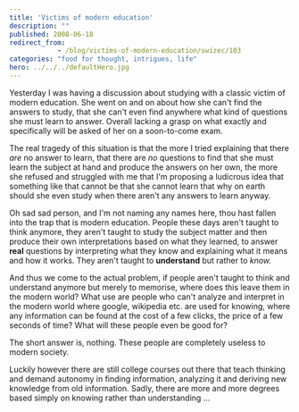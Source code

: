 ```yaml
---
title: 'Victims of modern education'
description: ""
published: 2008-06-18
redirect_from: 
            - /blog/victims-of-modern-education/swizec/103
categories: "food for thought, intrigues, life"
hero: ../../../defaultHero.jpg
---
```

Yesterday I was having a discussion about studying with a classic victim of modern education. She went on and on about how she can&#x27;t find the answers to study, that she can&#x27;t even find anywhere what kind of questions she must learn to answer. Overall lacking a grasp on what exactly and specifically will be asked of her on a soon-to-come exam.

The real tragedy of this situation is that the more I tried explaining that there _are_ no answer to learn, that there are _no_ questions to find that she must learn the subject at hand and produce the answers on her own, the more she refused and struggled with me that I&#x27;m proposing a ludicrous idea that something like that cannot be that she cannot learn that why on earth should she even study when there aren&#x27;t any answers to learn anyway.

Oh sad sad person, and I&#x27;m not naming any names here, thou hast fallen into the trap that is modern education. People these days aren&#x27;t taught to think anymore, they aren&#x27;t taught to study the subject matter and then produce their own interpretations based on what they learned, to answer **real** questions by interpreting what they know and explaining what it means and how it works. They aren&#x27;t taught to **understand** but rather to _know._

And thus we come to the actual problem, if people aren&#x27;t taught to think and understand anymore but merely to memorise, where does this leave them in the modern world? What use are people who can&#x27;t analyze and interpret in the modern world where google, wikipedia etc. are used for knowing, where any information can be found at the cost of a few clicks, the price of a few seconds of time? What will these people even be good for?

The short answer is, nothing. These people are completely useless to modern society.

Luckily however there are still college courses out there that teach thinking and demand autonomy in finding information, analyzing it and deriving new knowledge from old information. Sadly, there are more and more degrees based simply on knowing rather than understanding ...